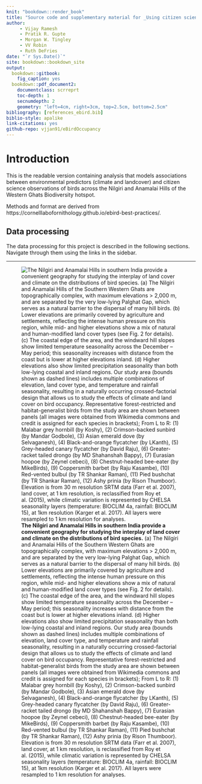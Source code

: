 ```yaml
--- 
knit: "bookdown::render_book"
title: "Source code and supplementary material for _Using citizen science to parse climatic and landcover influences on bird occupancy within a tropical biodiversity hotspot_"
author: 
     - Vijay Ramesh
     - Pratik R. Gupte
     - Morgan W. Tingley
     - VV Robin
     - Ruth DeFries
date: "`r Sys.Date()`"
site: bookdown::bookdown_site
output: 
  bookdown::gitbook:
    fig_caption: yes
  bookdown::pdf_document2:
    documentclass: scrreprt
    toc-depth: 1
    secnumdepth: 2
    geometry: "left=4cm, right=3cm, top=2.5cm, bottom=2.5cm"
bibliography: [references_ebird.bib]
biblio-style: apalike
link-citations: yes
github-repo: vjjan91/eBirdOccupancy
---
```


# Introduction

This is the readable version containing analysis that models associations between environmental predictors (climate and landcover) and citizen science observations of birds across the Nilgiri and Anamalai Hills of the Western Ghats Biodiversity hotspot.   

Methods and format are derived from https://cornelllabofornithology.github.io/ebird-best-practices/.

## Data processing

The data processing for this project is described in the following sections. Navigate through them using the links in the sidebar.

---

![**The Nilgiri and Anamalai Hills in southern India provide a convenient geography for studying the interplay of land cover and climate on the distributions of bird species.**
(a) The Nilgiri and Anamalai Hills of the Southern Western Ghats are topographically complex, with maximum elevations > 2,000 m, and are separated by the very low-lying Palghat Gap, which serves as a natural barrier to the dispersal of many hill birds. (b) Lower elevations are primarily covered by agriculture and settlements, reflecting the intense human pressure on this region, while mid- and higher elevations show a mix of natural and human-modified land cover types (see Fig. 2 for details). (c) The coastal edge of the area, and the windward hill slopes show limited temperature seasonality across the December – May period; this seasonality increases with distance from the coast but is lower at higher elevations inland. (d) Higher elevations also show limited precipitation seasonality than both low-lying coastal and inland regions. Our study area (bounds shown as dashed lines) includes multiple combinations of elevation, land cover type, and temperature and rainfall seasonality, resulting in a naturally occurring crossed-factorial design that allows us to study the effects of climate and land cover on bird occupancy. Representative forest-restricted and habitat-generalist birds from the study area are shown between panels (all images were obtained from Wikimedia commons and credit is assigned for each species in brackets); From L to R: (1) Malabar grey hornbill (by Koshy), (2) Crimson-backed sunbird (by Mandar Godbole), (3) Asian emerald dove (by Selvaganesh), (4) Black-and-orange flycatcher (by LKanth), (5) Grey-headed canary flycatcher (by David Raju), (6) Greater-racket tailed drongo (by MD Shahanshah Bappy), (7) Eurasian hoopoe (by Zeynel cebeci), (8) Chestnut-headed bee-eater (by MikeBirds), (9) Coppersmith barbet (by Raju Kasambe), (10) Red-vented bulbul (by TR Shankar Raman), (11) Pied bushchat (by TR Shankar Raman), (12) Ashy prinia (by Rison Thumboor). Elevation is from 30 m resolution SRTM data (Farr et al. 2007), land cover, at 1 km resolution, is reclassified from Roy et al. (2015), while climatic variation is represented by CHELSA seasonality layers (temperature: BIOCLIM 4a, rainfall: BIOCLIM 15), at 1km resolution (Karger et al. 2017). All layers were resampled to 1 km resolution for analyses.](figs/fig_01.png)
